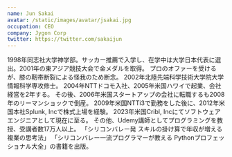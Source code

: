 ```yaml
---
name: Jun Sakai
avatar: /static/images/avatar/jsakai.jpg
occupation: CEO
company: Jygon Corp
twitter: https://twitter.com/sakaijun
---
```


1998年同志社大学神学部。サッカー推薦で入学し、在学中は大学日本代表に選出。2001年の東アジア競技大会で金メダルを取得。
プロのオファーを受けるが、膝の靭帯断裂による怪我のため断念。
2002年北陸先端科学技術大学院大学情報科学専攻修士。
2004年NTTドコモ入社、2005年米国ハワイで起業、会社経営を2年する。
その後、2006年米国スタートアップの会社に転職するも2008年のリーマンショックで倒産。
2009年米国NTTi3で勤務をした後に、2012年米国本社Splunk, Incで株式上場を経験。
2023年米国Cribl, Incにてソフトウェアエンジニアとして現在に至る。
その他、Udemy講師としてプログラミングを教授、受講者数17万人以上。
「シリコンバレー発 スキルの掛け算で年収が増える 複業の思考法」
「シリコンバレー一流プログラマーが教える Pythonプロフェッショナル大全」の書籍を出版。